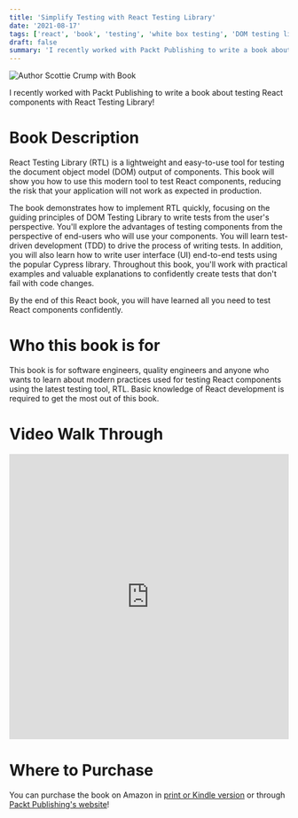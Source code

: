 ```yaml
---
title: 'Simplify Testing with React Testing Library'
date: '2021-08-17'
tags: ['react', 'book', 'testing', 'white box testing', 'DOM testing library', 'Cypress', 'youtube']
draft: false
summary: 'I recently worked with Packt Publishing to write a book about testing React components with React Testing Library...'
---
```


<div className="text-center">
  <Image
    alt="Author Scottie Crump with Book"
    src="/static/images/scottieAndRtlBook.jpeg"
    width={437}
    height={434}
  />
</div>

I recently worked with Packt Publishing to write a book about testing React components with React Testing Library!

# Book Description

React Testing Library (RTL) is a lightweight and easy-to-use tool for testing the document object model (DOM) output of components. This book will show you how to use this modern tool to test React components, reducing the risk that your application will not work as expected in production.

The book demonstrates how to implement RTL quickly, focusing on the guiding principles of DOM Testing Library to write tests from the user's perspective. You'll explore the advantages of testing components from the perspective of end-users who will use your components. You will learn test-driven development (TDD) to drive the process of writing tests. In addition, you will also learn how to write user interface (UI) end-to-end tests using the popular Cypress library. Throughout this book, you'll work with practical examples and valuable explanations to confidently create tests that don't fail with code changes.

By the end of this React book, you will have learned all you need to test React components confidently.

# Who this book is for

This book is for software engineers, quality engineers and anyone who wants to learn about modern practices used for testing React components using the latest testing tool, RTL. Basic knowledge of React development is required to get the most out of this book.

# Video Walk Through

<div style={{ marginBottom: '2em' }}>
  <iframe
    width="100%"
    height="515"
    src="https://www.youtube.com/embed/DeotUmvaL7g"
    title="YouTube video player"
    frameBorder="0"
    allow="accelerometer; autoplay; clipboard-write; encrypted-media; gyroscope; picture-in-picture"
    allowFullScreen
  ></iframe>
</div>

# Where to Purchase

You can purchase the book on Amazon in [print or Kindle version](https://www.amazon.com/dp/1800564457/ref=cm_sw_em_r_mt_dp_M6EX6SK87A0RS2QBQBY7) or through [Packt Publishing's website](https://www.packtpub.com/product/simplify-testing-with-react-testing-library/9781800564459)!
